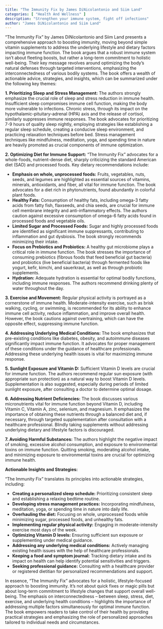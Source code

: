 ```yaml
---
title: "The Immunity Fix by James DiNicolantonio and Siim Land"
categories: [ "Health And Wellness" ]
description: "Strengthen your immune system, fight off infections"
author: "James DiNicolantonio and Siim Land"
---
```

"The Immunity Fix" by James DiNicolantonio and Siim Land presents a comprehensive approach to boosting immunity, moving beyond simple vitamin supplements to address the underlying lifestyle and dietary factors impacting immune function.  The book argues that a robust immune system isn't about fleeting boosts, but rather a long-term commitment to holistic well-being.  Their key message revolves around optimizing the body's natural defenses through targeted interventions, emphasizing the interconnectedness of various bodily systems.  The book offers a wealth of actionable advice, strategies, and insights, which can be summarized under the following key themes:

**1. Prioritizing Sleep and Stress Management:** The authors strongly emphasize the crucial role of sleep and stress reduction in immune health.  Insufficient sleep compromises immune cell function, making the body more vulnerable to infections.  Chronic stress, through its impact on the hypothalamic-pituitary-adrenal (HPA) axis and the release of cortisol, similarly suppresses immune responses.  The book advocates for prioritizing 7-9 hours of quality sleep nightly, employing strategies like establishing a regular sleep schedule, creating a conducive sleep environment, and practicing relaxation techniques before bed.  Stress management techniques like mindfulness, meditation, yoga, and spending time in nature are heavily promoted as crucial components of immune optimization.

**2. Optimizing Diet for Immune Support:**  "The Immunity Fix" advocates for a whole-foods, nutrient-dense diet, sharply criticizing the standard American diet (SAD) and processed foods.  Key dietary recommendations include:

* **Emphasis on whole, unprocessed foods:**  Fruits, vegetables, nuts, seeds, and legumes are highlighted as essential sources of vitamins, minerals, antioxidants, and fiber, all vital for immune function.  The book advocates for a diet rich in phytonutrients, found abundantly in colorful plant foods.
* **Healthy Fats:**  Consumption of healthy fats, including omega-3 fatty acids from fatty fish, flaxseeds, and chia seeds, are crucial for immune cell membrane integrity and anti-inflammatory effects.  The authors caution against excessive consumption of omega-6 fatty acids found in processed foods and vegetable oils.
* **Limited Sugar and Processed Foods:**  Sugar and highly processed foods are identified as significant immune suppressants, contributing to inflammation and gut dysbiosis.  The book strongly recommends minimizing their intake.
* **Focus on Prebiotics and Probiotics:**  A healthy gut microbiome plays a critical role in immune function.  The book stresses the importance of consuming prebiotics (fibrous foods that feed beneficial gut bacteria) and probiotics (live beneficial bacteria) through fermented foods like yogurt, kefir, kimchi, and sauerkraut, as well as through probiotic supplements.
* **Hydration:**  Adequate hydration is essential for optimal bodily functions, including immune responses.  The authors recommend drinking plenty of water throughout the day.

**3. Exercise and Movement:**  Regular physical activity is portrayed as a cornerstone of immune health.  Moderate-intensity exercise, such as brisk walking, cycling, or swimming, is recommended for its ability to enhance immune cell activity, reduce inflammation, and improve overall health.  However, the book cautions against overtraining, which can have the opposite effect, suppressing immune function.

**4. Addressing Underlying Medical Conditions:**  The book emphasizes that pre-existing conditions like diabetes, obesity, and autoimmune diseases significantly impact immune function.  It advocates for proper management of these conditions under the guidance of healthcare professionals.  Addressing these underlying health issues is vital for maximizing immune response.

**5. Sunlight Exposure and Vitamin D:**  Sufficient Vitamin D levels are crucial for immune function.  The authors recommend regular sun exposure (with appropriate sun protection) as a natural way to boost Vitamin D levels.  Supplementation is also suggested, especially during periods of limited sunlight exposure, after consulting a doctor to determine optimal dosage.

**6. Addressing Nutrient Deficiencies:**  The book discusses various micronutrients vital for immune function beyond Vitamin D, including Vitamin C, Vitamin A, zinc, selenium, and magnesium.  It emphasizes the importance of obtaining these nutrients through a balanced diet and, if necessary, through targeted supplementation after consultation with a healthcare professional.  Blindly taking supplements without addressing underlying dietary and lifestyle factors is discouraged.

**7. Avoiding Harmful Substances:**  The authors highlight the negative impact of smoking, excessive alcohol consumption, and exposure to environmental toxins on immune function.  Quitting smoking, moderating alcohol intake, and minimizing exposure to environmental toxins are crucial for optimizing immune health.


**Actionable Insights and Strategies:**

"The Immunity Fix" translates its principles into actionable strategies, including:

* **Creating a personalized sleep schedule:** Prioritizing consistent sleep and establishing a relaxing bedtime routine.
* **Developing stress management practices:** Incorporating mindfulness, meditation, yoga, or spending time in nature into daily life.
* **Overhauling the diet:** Focusing on whole, unprocessed foods while minimizing sugar, processed foods, and unhealthy fats.
* **Implementing regular physical activity:** Engaging in moderate-intensity exercise most days of the week.
* **Optimizing Vitamin D levels:** Ensuring sufficient sun exposure or supplementing under medical guidance.
* **Addressing any underlying medical conditions:** Actively managing existing health issues with the help of healthcare professionals.
* **Keeping a food and symptom journal:** Tracking dietary intake and its impact on health can help identify potential sensitivities and triggers.
* **Seeking professional guidance:** Consulting with a healthcare provider or registered dietitian for personalized recommendations and support.


In essence, "The Immunity Fix" advocates for a holistic, lifestyle-focused approach to boosting immunity.  It's not about quick fixes or magic pills but about long-term commitment to lifestyle changes that support overall well-being. The emphasis on interconnectedness – between sleep, stress, diet, exercise, and underlying health conditions – highlights the importance of addressing multiple factors simultaneously for optimal immune function. The book empowers readers to take control of their health by providing practical strategies and emphasizing the role of personalized approaches tailored to individual needs and circumstances.

